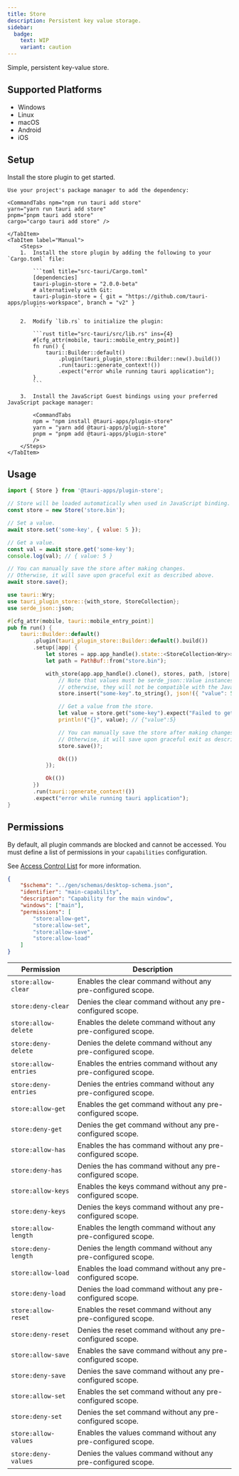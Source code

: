 ```yaml
---
title: Store
description: Persistent key value storage.
sidebar:
  badge:
    text: WIP
    variant: caution
---
```



<PluginLinks plugin="store" />

Simple, persistent key-value store.

## Supported Platforms

- Windows
- Linux
- macOS
- Android
- iOS

## Setup

Install the store plugin to get started.

<Tabs>
    <TabItem label="Automatic">

    Use your project's package manager to add the dependency:

    <CommandTabs npm="npm run tauri add store"
    yarn="yarn run tauri add store"
    pnpm="pnpm tauri add store"
    cargo="cargo tauri add store" />

    </TabItem>
    <TabItem label="Manual">
        <Steps>
        1.  Install the store plugin by adding the following to your `Cargo.toml` file:

            ```toml title="src-tauri/Cargo.toml"
            [dependencies]
            tauri-plugin-store = "2.0.0-beta"
            # alternatively with Git:
            tauri-plugin-store = { git = "https://github.com/tauri-apps/plugins-workspace", branch = "v2" }
            ```

        2.  Modify `lib.rs` to initialize the plugin:

            ```rust title="src-tauri/src/lib.rs" ins={4}
            #[cfg_attr(mobile, tauri::mobile_entry_point)]
            fn run() {
                tauri::Builder::default()
                    .plugin(tauri_plugin_store::Builder::new().build())
                    .run(tauri::generate_context!())
                    .expect("error while running tauri application");
            }
            ```

        3.  Install the JavaScript Guest bindings using your preferred JavaScript package manager:

            <CommandTabs
            npm = "npm install @tauri-apps/plugin-store"
            yarn = "yarn add @tauri-apps/plugin-store"
            pnpm = "pnpm add @tauri-apps/plugin-store"
            />
        </Steps>
    </TabItem>

</Tabs>

## Usage

<Tabs>
<TabItem label="JavaScript">

```js
import { Store } from '@tauri-apps/plugin-store';

// Store will be loaded automatically when used in JavaScript binding.
const store = new Store('store.bin');

// Set a value.
await store.set('some-key', { value: 5 });

// Get a value.
const val = await store.get('some-key');
console.log(val); // { value: 5 }

// You can manually save the store after making changes.
// Otherwise, it will save upon graceful exit as described above.
await store.save();
```

</TabItem>
<TabItem label="Rust">

```rust title="src-tauri/src/lib.rs"
use tauri::Wry;
use tauri_plugin_store::{with_store, StoreCollection};
use serde_json::json;

#[cfg_attr(mobile, tauri::mobile_entry_point)]
pub fn run() {
    tauri::Builder::default()
        .plugin(tauri_plugin_store::Builder::default().build())
        .setup(|app| {
            let stores = app.app_handle().state::<StoreCollection<Wry>>();
            let path = PathBuf::from("store.bin");

            with_store(app.app_handle().clone(), stores, path, |store| {
                // Note that values must be serde_json::Value instances,
                // otherwise, they will not be compatible with the JavaScript bindings.
                store.insert("some-key".to_string(), json!({ "value": 5 }))?;

                // Get a value from the store.
                let value = store.get("some-key").expect("Failed to get value from store");
                println!("{}", value); // {"value":5}

                // You can manually save the store after making changes.
                // Otherwise, it will save upon graceful exit as described above.
                store.save()?;

                Ok(())
            });

            Ok(())
        })
        .run(tauri::generate_context!())
        .expect("error while running tauri application");
}
```

</TabItem>
</Tabs>

## Permissions

By default, all plugin commands are blocked and cannot be accessed. You must define a list of permissions in your `capabilities` configuration.

See [Access Control List](/reference/acl) for more information.

```json title="src-tauri/capabilities/main.json" ins={6-11}
{
	"$schema": "../gen/schemas/desktop-schema.json",
	"identifier": "main-capability",
	"description": "Capability for the main window",
	"windows": ["main"],
	"permissions": [
		"store:allow-get",
		"store:allow-set",
		"store:allow-save",
		"store:allow-load"
	]
}
```

| Permission            | Description                                                   |
| --------------------- | ------------------------------------------------------------- |
| `store:allow-clear`   | Enables the clear command without any pre-configured scope.   |
| `store:deny-clear`    | Denies the clear command without any pre-configured scope.    |
| `store:allow-delete`  | Enables the delete command without any pre-configured scope.  |
| `store:deny-delete`   | Denies the delete command without any pre-configured scope.   |
| `store:allow-entries` | Enables the entries command without any pre-configured scope. |
| `store:deny-entries`  | Denies the entries command without any pre-configured scope.  |
| `store:allow-get`     | Enables the get command without any pre-configured scope.     |
| `store:deny-get`      | Denies the get command without any pre-configured scope.      |
| `store:allow-has`     | Enables the has command without any pre-configured scope.     |
| `store:deny-has`      | Denies the has command without any pre-configured scope.      |
| `store:allow-keys`    | Enables the keys command without any pre-configured scope.    |
| `store:deny-keys`     | Denies the keys command without any pre-configured scope.     |
| `store:allow-length`  | Enables the length command without any pre-configured scope.  |
| `store:deny-length`   | Denies the length command without any pre-configured scope.   |
| `store:allow-load`    | Enables the load command without any pre-configured scope.    |
| `store:deny-load`     | Denies the load command without any pre-configured scope.     |
| `store:allow-reset`   | Enables the reset command without any pre-configured scope.   |
| `store:deny-reset`    | Denies the reset command without any pre-configured scope.    |
| `store:allow-save`    | Enables the save command without any pre-configured scope.    |
| `store:deny-save`     | Denies the save command without any pre-configured scope.     |
| `store:allow-set`     | Enables the set command without any pre-configured scope.     |
| `store:deny-set`      | Denies the set command without any pre-configured scope.      |
| `store:allow-values`  | Enables the values command without any pre-configured scope.  |
| `store:deny-values`   | Denies the values command without any pre-configured scope.   |
